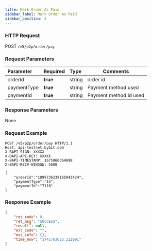 ```yaml
---
title: Mark Order As Paid
sidebar_label: Mark Order As Paid
sidebar_position: 4
---
```



### HTTP Request
POST `/v5/p2p/order/pay`

### Request Parameters
| Parameter | Required | Type | Comments|
|:----- |:-------|:-----|------ |
|orderId|**true** |string |order id |
|paymentType|**true** |string |Payment method used |
|paymentId|**true** |string |Payment method id used |


### Response Parameters
None

### Request Example

```http
POST /v5/p2p/order/pay HTTP/1.1
Host: api-testnet.bybit.com
X-BAPI-SIGN: XXXXX
X-BAPI-API-KEY: XXXXX
X-BAPI-TIMESTAMP: 1675866354698
X-BAPI-RECV-WINDOW: 5000

{
    "orderId":"1899736339155943424",
    "paymentType":"14",
    "paymentId":"7110"
}
```

### Response Example

```json
{
    "ret_code": 0,
    "ret_msg": "SUCCESS",
    "result": null,
    "ext_code": "",
    "ext_info": {},
    "time_now": "1741763625.212991"
}
```
